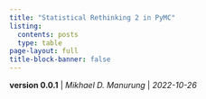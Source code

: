 ```yaml
---
title: "Statistical Rethinking 2 in PyMC"
listing:
  contents: posts
  type: table
page-layout: full
title-block-banner: false
---
```


**version 0.0.1** | *Mikhael D. Manurung* | *2022-10-26*